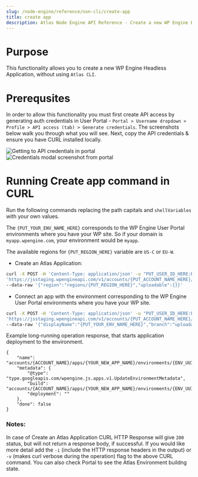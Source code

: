 ```yaml
---
slug: /node-engine/reference/non-cli/create-app
title: create app
description: Atlas Node Engine API Reference - Create a new WP Engine Headless Application
---
```


# Purpose
This functionality allows you to create a new WP Engine Headless Application, without using `Atlas CLI`.

# Prerequsites
In order to allow this functionality you must first create API access by generating auth credentials in User Portal - `Portal > Username dropdown > Profile > API access (tab) > Generate credentials`.
The screenshots below walk you through what you will see. Next, copy the API credentials & ensure you have CURL installed locally.

![Getting to API credentials in portal](./img/api-access-and-generate-screen.png)
![Credentials modal screenshot from portal](./img/api-credentials-modal.png)

# Running Create app command in CURL
Run the following commands replacing the path capitals and `shellVariables` with your own values.

The `{PUT_YOUR_ENV_NAME_HERE}` corresponds to the WP Engine User Portal environments where you have your WP site. So if your domain is `myapp.wpengine.com`, your environment would be `myapp`.

The available regions for `{PUT_REGION_HERE}` variable are `US-C` or `EU-W`.

- Create an Atlas Application:
```bash
curl -X POST -H 'Content-Type: application/json' -u "PUT_USER_ID_HERE:PUT_PASSWORD_HERE" \
'https://jsstaging.wpengineapi.com/v1/accounts/{PUT_ACCOUNT_NAME_HERE}/apps?appId={PUT_YOUR_NEW_APP_NAME_HERE}' \
--data-raw '{"region":"regions/{PUT_REGION_HERE}","uploadable":{}}'
```

- Connect an app with the environment corresponding to the WP Engine User Portal environments where you have your WP site.
```bash
curl -X POST -H 'Content-Type: application/json' -u "PUT_USER_ID_HERE:PUT_PASSWORD_HERE" \
'https://jsstaging.wpengineapi.com/v1/accounts/{PUT_ACCOUNT_NAME_HERE}/apps/{PUT_YOUR_NEW_APP_NAME_HERE}/environments' \
--data-raw '{"displayName":"{PUT_YOUR_ENV_NAME_HERE}","branch":"uploadable","wpEnvironment":"{PUT_YOUR_WORDPRESS_INSTALL_NAME_HERE}","shellVariables":[{"key":"foo","value":"bar"}]}'
```

Example long-running operation response, that starts application deployment to the environment.
```
{
    "name": "accounts/{ACCOUNT_NAME}/apps/{YOUR_NEW_APP_NAME}/environments/{ENV_UUID}/operations/no_build",
    "metadata": {
        "@type": "type.googleapis.com/wpengine.js.apps.v1.UpdateEnvironmentMetadata",
        "build": "accounts/{ACCOUNT_NAME}/apps/{YOUR_NEW_APP_NAME}/environments/{ENV_UUID}/builds/no_build",
        "deployment": ""
    },
    "done": false
}
```

### Notes:
In case of Create an Atlas Application CURL HTTP Response will give `200` status, but will not return a response body, if successful. If you would like more detail add the `-i` (include the HTTP response headers in the output) or `-v` (makes curl verbose during the operation) flag to the above CURL command. You can also check Portal to see the Atlas Environment buildng state.
